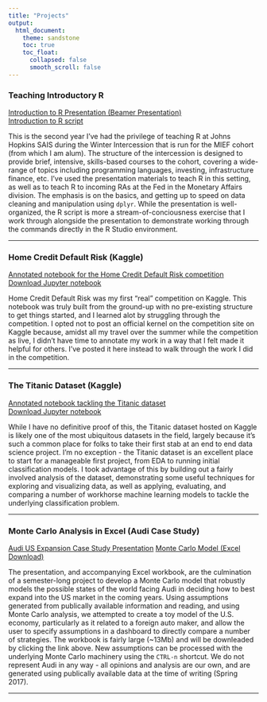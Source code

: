 ```yaml
---
title: "Projects"
output:
  html_document:
    theme: sandstone
    toc: true
    toc_float:
      collapsed: false
      smooth_scroll: false
---
```


### Teaching Introductory R

[Introduction to R Presentation (Beamer Presentation)](files/intro_to_R.pdf)  
[Introduction to R script](files/intro_to_R.R)

This is the second year I've had the privilege of teaching R at Johns Hopkins SAIS during the Winter Intercession that is run for the MIEF cohort (from which I am alum). The structure of the intercession is designed to provide brief, intensive, skills-based courses to the cohort, covering a wide-range of topics including programming languages, investing, infrastructure finance, etc. I've used the presentation materials to teach R in this setting, as well as to teach R to incoming RAs at the Fed in the Monetary Affairs division. The emphasis is on the basics, and getting up to speed on data cleaning and manipulation using `dplyr`. While the presentation is well-organized, the R script is more a stream-of-conciousness exercise that I work through alongside the presentation to demonstrate working through the commands directly in the R Studio environment.

***

### Home Credit Default Risk (Kaggle)

[Annotated notebook for the Home Credit Default Risk competition](files/hcd_notebook.html)  
[Download Jupyter notebook](files/hcd_notebook.ipynb)

Home Credit Default Risk was my first "real" competition on Kaggle. This notebook was truly built from the ground-up with no pre-existing structure to get things started, and I learned alot by struggling through the competition. I opted not to post an official kernel on the competition site on Kaggle because, amidst all my travel over the summer while the competition as live, I didn't have time to annotate my work in a way that I felt made it helpful for others. I've posted it here instead to walk through the work I did in the competition.

***

### The Titanic Dataset (Kaggle)

[Annotated notebook tackling the Titanic dataset](files/titanic_notebook.html)  
[Download Jupyter notebook](files/titanic_notebook.ipynb)

While I have no definitive proof of this, the Titanic dataset hosted on Kaggle is likely one of the most ubiquitous datasets in the field, largely because it's such a common place for folks to take their first stab at an end to end data science project. I'm no exception - the Titanic dataset is an excellent place to start for a manageable first project, from EDA to running initial classification models. I took advantage of this by building out a fairly involved analysis of the dataset, demonstrating some useful techniques for exploring and visualizing data, as well as applying, evaluating, and comparing a number of workhorse machine learning models to tackle the underlying classification problem.

***

### Monte Carlo Analysis in Excel (Audi Case Study)

[Audi US Expansion Case Study Presentation](files/audi_expansion_monte_carlo_case_study.pdf)
[Monte Carlo Model (Excel Download)](files/monte_carlo_model.xlsx)

The presentation, and accompanying Excel workbook, are the culmination of a semester-long project to develop a Monte Carlo model that robustly models the possible states of the world facing Audi in deciding how to best expand into the US market in the coming years. Using assumptions generated from publically available information and reading, and using Monte Carlo analysis, we attempted to create a toy model of the U.S. economy, particularly as it related to a foreign auto maker, and allow the user to specify assumptions in a dashboard to directly compare a number of strategies. The workbook is fairly large (~13Mb) and will be downleaded by clicking the link above. New assumptions can be processed with the underlying Monte Carlo machinery using the `CTRL-n` shortcut. We do not represent Audi in any way - all opinions and analysis are our own, and are generated using publically available data at the time of writing (Spring 2017).

***

